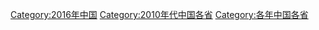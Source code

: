 [[Category:2016年中国|Category:2016年中国]]
[[Category:2010年代中国各省|Category:2010年代中国各省]]
[[Category:各年中国各省|Category:各年中国各省]]